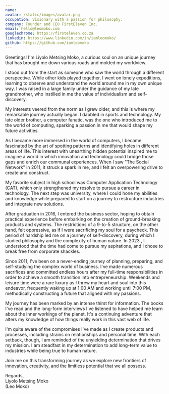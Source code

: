 ```yaml
---
name:
avatar: /static/images/avatar.png
occupation: Visionary with a passion for philosophy.
company: Founder and CEO FirstEleven Inc.
email: hello@leomoko.com
googlechrome: https://firsteleven.co.za
linkedin: https://www.linkedin.com/in/iamleomoko/
github: https://github.com/iamleomoko
---
```


Greetings! I'm Liyolo Metsing Moko, a curious soul on an unique journey that has brought me down various roads and molded my worldview.

I stood out from the start as someone who saw the world through a different perspective. While other kids played together, I went on lonely expeditions, learning to observe and understand the world around me in my own unique way. I was raised in a large family under the guidance of my late grandmother, who instilled in me the value of individualism and self-discovery.

My interests veered from the norm as I grew older, and this is where my remarkable journey actually began. I dabbled in sports and technology. My late older brother, a computer fanatic, was the one who introduced me to the world of computing, sparking a passion in me that would shape my future activities.

As I became more immersed in the world of computers, I became fascinated by the art of spotting patterns and identifying holes in different areas of life. This interest with unearthing hidden potential inspired me to imagine a world in which innovation and technology could bridge those gaps and enrich our communal experiences. When I saw "The Social Network" in 2011, it struck a spark in me, and I felt an overpowering drive to create and construct.

My favorite subject in high school was Computer Application Technology (CAT), which only strengthened my resolve to pursue a career in technology. The next step was university, where I could hone my abilities and knowledge while prepared to start on a journey to restructure industries and integrate new solutions.

After graduation in 2016, I entered the business sector, hoping to obtain practical experience before embarking on the creation of ground-breaking products and systems. The restrictions of a 9-to-5 structure, on the other hand, felt oppressive, as if I were sacrificing my soul for a paycheck. This period of hardship led me on a journey of self-discovery, during which I studied philosophy and the complexity of human nature. In 2023 , I understood that the time had come to pursue my aspirations, and I chose to break free from corporate shackles.

Since 2011, I've been on a never-ending journey of planning, preparing, and self-studying the complex world of business. I've made numerous sacrifices and committed endless hours after my full-time responsibilities in order to achieve a smooth transition into entrepreneurship. Weekends and leisure time were a rare luxury as I threw my heart and soul into this endeavor, frequently waking up at 1:00 AM and working until 7:00 PM, methodically constructing a future that aligned with my passions.

My journey has been marked by an intense thirst for information. The books I've read and the long-form interviews I've listened to have helped me learn about the inner workings of the planet. It's a continuing adventure that alters my knowledge of how things really work in this vast web of life.

I'm quite aware of the compromises I've made as I create products and processes, including strains on relationships and personal time. With each setback, though, I am reminded of the unyielding determination that drives my mission. I am steadfast in my determination to add long-term value to industries while being true to human nature.

Join me on this transforming journey as we explore new frontiers of innovation, creativity, and the limitless potential that we all possess.

Regards, <br />
Liyolo Metsing Moko <br />
(Leo Moko)
